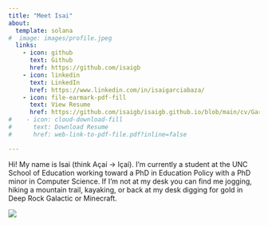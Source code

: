 ```yaml
---
title: "Meet Isai"
about:
  template: solana
#  image: images/profile.jpeg
  links:
    - icon: github
      text: Github
      href: https://github.com/isaigb
    - icon: linkedin
      text: LinkedIn
      href: https://www.linkedin.com/in/isaigarciabaza/
    - icon: file-earmark-pdf-fill
      text: View Resume
      href: https://github.com/isaigb/isaigb.github.io/blob/main/cv/Garcia-Baza_cv_single.pdf?inline=true
#    - icon: cloud-download-fill
#      text: Download Resume
#      href: web-link-to-pdf-file.pdf?inline=false

---
```


Hi! My name is Isai (think Açaí &rarr; Içaí). I'm currently a student at the UNC School of Education working toward a PhD in Education Policy with a PhD minor in Computer Science. If I'm not at my desk you can find me jogging, hiking a mountain trail, kayaking, or back at my desk digging for gold in Deep Rock Galactic or Minecraft.

![](images/profile.jpg)